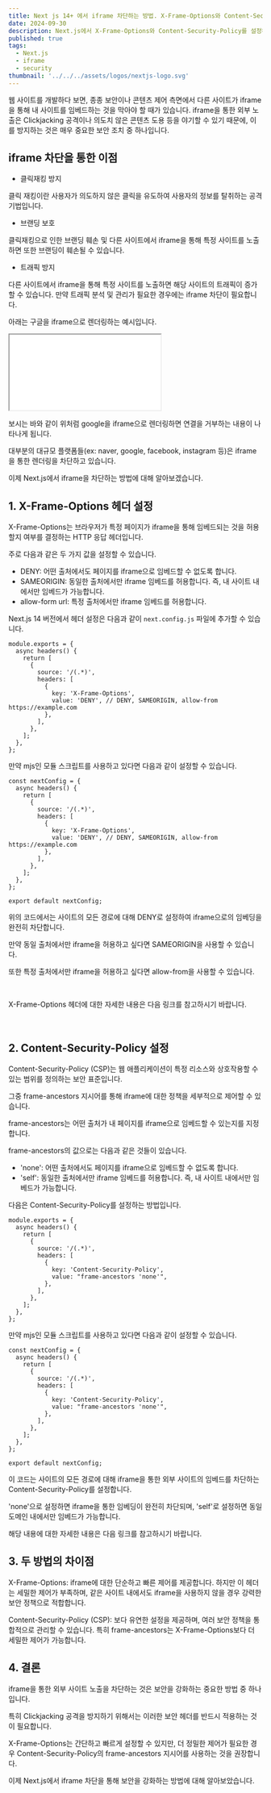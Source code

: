 ```yaml
---
title: Next js 14+ 에서 iframe 차단하는 방법. X-Frame-Options와 Content-Security-Policy 설정
date: 2024-09-30
description: Next.js에서 X-Frame-Options와 Content-Security-Policy를 설정하여 iframe을 차단하는 방법에 대해 알아보겠습니다.
published: true
tags:
  - Next.js
  - iframe
  - security
thumbnail: '../../../assets/logos/nextjs-logo.svg'
---
```


<MDXAlert message="이 글은 Next.js 14 버전 이상(App router)에서 iframe 차단을 설정하는 방법에 대해 다룹니다." type="info"/>

웹 사이트를 개발하다 보면, 종종 보안이나 콘텐츠 제어 측면에서 다른 사이트가 iframe을 통해 내 사이트를 임베드하는 것을 막아야 할 때가 있습니다. iframe을 통한 외부 노출은 Clickjacking 공격이나 의도치 않은 콘텐츠 도용 등을 야기할 수 있기 때문에, 이를 방지하는 것은 매우 중요한 보안 조치 중 하나입니다.

## iframe 차단을 통한 이점

- 클릭재킹 방지

클릭 재킹이란 사용자가 의도하지 않은 클릭을 유도하여 사용자의 정보를 탈취하는 공격 기법입니다.

- 브랜딩 보호

클릭재킹으로 인한 브랜딩 훼손 및 다른 사이트에서 iframe을 통해 특정 사이트를 노출하면 또한 브랜딩이 훼손될 수 있습니다.

- 트래픽 방지

다른 사이트에서 iframe을 통해 특정 사이트를 노출하면 해당 사이트의 트래픽이 증가할 수 있습니다. 만약 트래픽 분석 및 관리가 필요한 경우에는 iframe 차단이 필요합니다.

아래는 구글을 iframe으로 렌더링하는 예시입니다.

<iframe src={"https://google.com"}></iframe>

보시는 바와 같이 위처럼 google을 iframe으로 렌더링하면 연결을 거부하는 내용이 나타나게 됩니다.

대부분의 대규모 플랫폼들(ex: naver, google, facebook, instagram 등)은 iframe을 통한 렌더링을 차단하고 있습니다.

이제 Next.js에서 iframe을 차단하는 방법에 대해 알아보겠습니다.


## 1. X-Frame-Options 헤더 설정

X-Frame-Options는 브라우저가 특정 페이지가 iframe을 통해 임베드되는 것을 허용할지 여부를 결정하는 HTTP 응답 헤더입니다.

주로 다음과 같은 두 가지 값을 설정할 수 있습니다.

- DENY: 어떤 출처에서도 페이지를 iframe으로 임베드할 수 없도록 합니다.
- SAMEORIGIN: 동일한 출처에서만 iframe 임베드를 허용합니다. 즉, 내 사이트 내에서만 임베드가 가능합니다.
- allow-form url: 특정 출처에서만 iframe 임베드를 허용합니다.

Next.js 14 버전에서 헤더 설정은 다음과 같이 `next.config.js` 파일에 추가할 수 있습니다.

```tsx title="next.config.js"
module.exports = {
  async headers() {
    return [
      {
        source: '/(.*)',
        headers: [
          {
            key: 'X-Frame-Options',
            value: 'DENY', // DENY, SAMEORIGIN, allow-from https://example.com
          },
        ],
      },
    ];
  },
};
```

만약 mjs인 모듈 스크립트를 사용하고 있다면 다음과 같이 설정할 수 있습니다.

```tsx title="next.config.mjs"
const nextConfig = {
  async headers() {
    return [
      {
        source: '/(.*)',
        headers: [
          {
            key: 'X-Frame-Options',
            value: 'DENY', // DENY, SAMEORIGIN, allow-from https://example.com
          },
        ],
      },
    ];
  },
};

export default nextConfig;
```

위의 코드에서는 사이트의 모든 경로에 대해 DENY로 설정하여 iframe으로의 임베딩을 완전히 차단합니다.

만약 동일 출처에서만 iframe을 허용하고 싶다면 SAMEORIGIN을 사용할 수 있습니다.

또한 특정 출처에서만 iframe을 허용하고 싶다면 allow-from을 사용할 수 있습니다.

<br/>

X-Frame-Options 헤더에 대한 자세한 내용은 다음 링크를 참고하시기 바랍니다.
<MDXLink href="https://developer.mozilla.org/ko/docs/Web/HTTP/Headers/X-Frame-Options" title="MDN - X-Frame-Options"/>

<br/>

## 2. Content-Security-Policy 설정

Content-Security-Policy (CSP)는 웹 애플리케이션이 특정 리소스와 상호작용할 수 있는 범위를 정의하는 보안 표준입니다.

그중 frame-ancestors 지시어를 통해 iframe에 대한 정책을 세부적으로 제어할 수 있습니다.

frame-ancestors는 어떤 출처가 내 페이지를 iframe으로 임베드할 수 있는지를 지정합니다.

frame-ancestors의 값으로는 다음과 같은 것들이 있습니다.

- 'none': 어떤 출처에서도 페이지를 iframe으로 임베드할 수 없도록 합니다.
- 'self': 동일한 출처에서만 iframe 임베드를 허용합니다. 즉, 내 사이트 내에서만 임베드가 가능합니다.


다음은 Content-Security-Policy를 설정하는 방법입니다.

```tsx title="next.config.js"
module.exports = {
  async headers() {
    return [
      {
        source: '/(.*)',
        headers: [
          {
            key: 'Content-Security-Policy',
            value: "frame-ancestors 'none'",
          },
        ],
      },
    ];
  },
};
```

만약 mjs인 모듈 스크립트를 사용하고 있다면 다음과 같이 설정할 수 있습니다.

```tsx title="next.config.mjs"
const nextConfig = {
  async headers() {
    return [
      {
        source: '/(.*)',
        headers: [
          {
            key: 'Content-Security-Policy',
            value: "frame-ancestors 'none'",
          },
        ],
      },
    ];
  },
};

export default nextConfig;
```

이 코드는 사이트의 모든 경로에 대해 iframe을 통한 외부 사이트의 임베드를 차단하는 Content-Security-Policy를 설정합니다.

'none'으로 설정하면 iframe을 통한 임베딩이 완전히 차단되며, 'self'로 설정하면 동일 도메인 내에서만 임베드가 가능합니다.


해당 내용에 대한 자세한 내용은 다음 링크를 참고하시기 바랍니다.
<MDXLink href="https://developer.mozilla.org/ko/docs/Web/HTTP/CSP" title="MDN - Content-Security-Policy"/>
<br/>
<MDXLink href="https://developer.mozilla.org/en-US/docs/Web/HTTP/Headers/Content-Security-Policy/frame-ancestors" title="MDN - frame-ancestors"/>


## 3. 두 방법의 차이점

X-Frame-Options: iframe에 대한 단순하고 빠른 제어를 제공합니다. 하지만 이 헤더는 세밀한 제어가 부족하며, 같은 사이트 내에서도 iframe을 사용하지 않을 경우 강력한 보안 정책으로 적합합니다.

Content-Security-Policy (CSP): 보다 유연한 설정을 제공하며, 여러 보안 정책을 통합적으로 관리할 수 있습니다. 특히 frame-ancestors는 X-Frame-Options보다 더 세밀한 제어가 가능합니다.


## 4. 결론

iframe을 통한 외부 사이트 노출을 차단하는 것은 보안을 강화하는 중요한 방법 중 하나입니다.

특히 Clickjacking 공격을 방지하기 위해서는 이러한 보안 헤더를 반드시 적용하는 것이 필요합니다.

X-Frame-Options는 간단하고 빠르게 설정할 수 있지만, 더 정밀한 제어가 필요한 경우 Content-Security-Policy의 frame-ancestors 지시어를 사용하는 것을 권장합니다.

이제 Next.js에서 iframe 차단을 통해 보안을 강화하는 방법에 대해 알아보았습니다.
